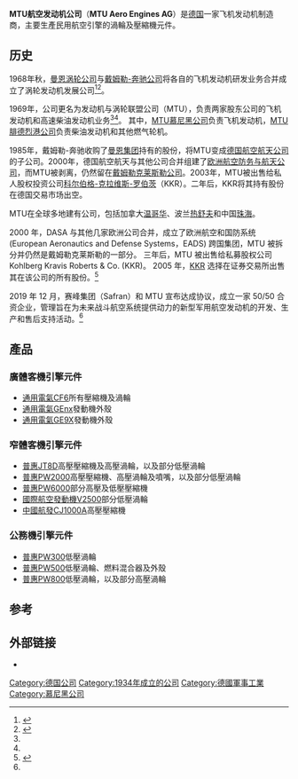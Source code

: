 {{NoteTA
|G1=Aero}}
{{Infobox company 
|name = MTU Aero Engines AG<br/>MTU航空引擎公司
|logo = MTU Aero Engines Logo.svg
|logo_size = 300px
|image = MTU Headquaters Munich.jpg
|image_size = 300px
|image_caption = MTU航空引擎公司位於德國[[慕尼黑|慕尼黑]]的總部。
|type = 
|foundation = 1934年
|location = {{GER}}[[慕尼黑|慕尼黑]]
|key_people = Reiner Winkler <small>([[chief_executive_officer|CEO]])</small>, Klaus Eberhardt <small>(董事局主席)</small>
|industry = 航空產品生產、國防承包
|products = 飛機引擎生產、維修服務
|revenue = €44億 <small>(2015年)</small><ref name="AR2010">{{cite web |url=http://www.mtu.de/en/investorrelations/financial_reports/2010/1004_MTU_annual_report_2010/MTU_Annual_Report_2010.pdf |title=Annual Report 2010 |accessdate=17 April 2011 |publisher=MTU Aero Engines |deadurl=yes |archiveurl=https://web.archive.org/web/20110725195759/http://www.mtu.de/en/investorrelations/financial_reports/2010/1004_MTU_annual_report_2010/MTU_Annual_Report_2010.pdf |archivedate=2011年7月25日 }}</ref>
|operating_income = €2.68億 <small>(2010年)</small><ref name="AR2010" />
|net_income = €1.42億 <small>(2010年)</small><ref name="AR2010" />
|assets = 
|equity = 
|num_employees = 7,910人 <small>(2010年)</small><ref name="AR2010" />
|subsid = 
|homepage = http://mtu.de/en/
|intl = 
}}
'''MTU航空发动机公司'''（'''MTU Aero Engines AG'''）是[[德国|德国]]一家飞机发动机制造商，主要生產民用航空引擎的渦輪及壓縮機元件。

==历史==
1968年秋，[[曼恩涡轮公司|曼恩涡轮公司]]与[[戴姆勒-奔驰公司|戴姆勒-奔驰公司]]将各自的飞机发动机研发业务合并成立了涡轮发动机发展公司<ref name="75 Years">{{cite web |url= http://www.gbjyearbook.com/yb_news_story.html?release=4013 |title= 75 years: MTU Aero Engines celebrates anniversary |work= Global Business Jet |publisher= Stansted News Limited |accessdate= 20 December 2010 |archive-date= 2013-11-02 |archive-url= https://web.archive.org/web/20131102211422/http://www.gbjyearbook.com/yb_news_story.html?release=4013 |dead-url= no }}</ref><ref name="Flight 1970">{{cite web |url= http://www.flightglobal.com/pdfarchive/view/1970/1970%20-%200036.html |date= 1 January 1970 |title= AERO ENGINES 1970 |work= Flight International |publisher= Flight International |accessdate= 20 December 2010 |archive-date= 2017-06-30 |archive-url= https://web.archive.org/web/20170630183731/https://www.flightglobal.com/pdfarchive/view/1970/1970%20-%200036.html |dead-url= no }}</ref>。

1969年，公司更名为发动机与涡轮联盟公司（MTU），负责两家股东公司的飞机发动机和高速柴油发动机业务<ref name="75 Years" /><ref name="Flight 1970" />。 其中，[[MTU慕尼黑公司|MTU慕尼黑公司]]负责飞机发动机，[[MTU腓德烈港公司|MTU腓德烈港公司]]负责柴油发动机和其他燃气轮机。

1985年，戴姆勒-奔驰收购了[[曼恩集团|曼恩集团]]持有的股份，将MTU变成[[戴姆勒克莱斯勒航空航天公司|德国航空航天公司]]的子公司。2000年，德国航空航天与其他公司合并组建了[[欧洲航空防务与航天公司|欧洲航空防务与航天公司]]，而MTU被剥离，仍然留在[[戴姆勒|戴姆勒克莱斯勒公司]]。2003年，MTU被出售给私人股权投资公司[[科尔伯格-克拉维斯-罗伯茨|科尔伯格-克拉维斯-罗伯茨]]（KKR）。二年后，KKR将其持有股份在德国交易市场出空。

MTU在全球多地建有公司，包括加拿大[[温哥华|温哥华]]、波兰[[热舒夫|热舒夫]]和中国[[珠海|珠海]]。

2000 年，DASA 与其他几家欧洲公司合并，成立了欧洲航空和国防系统 (European Aeronautics and Defense Systems，EADS) 跨国集团，MTU 被拆分并仍然是戴姆勒克莱斯勒的一部分。 三年后，MTU 被出售给私募股权公司 Kohlberg Kravis Roberts & Co. (KKR)。 2005 年，[[KKR|KKR]] 选择在证券交易所出售其在该公司的所有股份。<ref name="mg21">{{Cite web |url=https://www.mg21.com/mtuay.html |title=德国飞机发动机制造商：MTU航空发动机MTU Aero Engines(MTUAY) |publisher=美股之家 |date=2021-07-26 |access-date=2021-07-30 |archive-date=2021-08-15 |archive-url=https://web.archive.org/web/20210815033900/https://www.mg21.com/mtuay.html }}</ref>

2019 年 12 月，赛峰集团（Safran）和 MTU 宣布达成协议，成立一家 50/50 合资企业，管理旨在为未来战斗航空系统提供动力的新型军用航空发动机的开发、生产和售后支持活动。<ref name="mg21"/>

==產品==
===廣體客機引擎元件===
*[[通用電氣CF6|通用電氣CF6]]所有壓縮機及渦輪
*[[通用電氣GEnx|通用電氣GEnx]]發動機外殼
*[[通用电气GE9X发动机|通用電氣GE9X]]發動機外殼
===窄體客機引擎元件===
*[[普惠JT8D|普惠JT8D]]高壓壓縮機及高壓渦輪，以及部分低壓渦輪
*[[普惠PW2000|普惠PW2000]]高壓壓縮機、高壓渦輪及噴嘴，以及部分低壓渦輪
*[[普惠PW6000|普惠PW6000]]部分高壓及低壓壓縮機
*[[國際航空發動機V2500|國際航空發動機V2500]]部分低壓渦輪
*[[CJ-1000A|中國航發CJ1000A]]高壓壓縮機
===公務機引擎元件===
*[[普惠PW300|普惠PW300]]低壓渦輪
*[[普惠PW500|普惠PW500]]低壓渦輪、燃料混合器及外殼
*[[普惠PW800|普惠PW800]]低壓渦輪，以及部分高壓渦輪

==参考==
{{reflist}}

==外部链接==
* {{official website|http://www.mtu.de/en/}}

{{模板:DAX指數成份公司}}
[[Category:德国公司|Category:德国公司]]
[[Category:1934年成立的公司|Category:1934年成立的公司]]
[[Category:德國軍事工業|Category:德國軍事工業]]
[[Category:慕尼黑公司|Category:慕尼黑公司]]